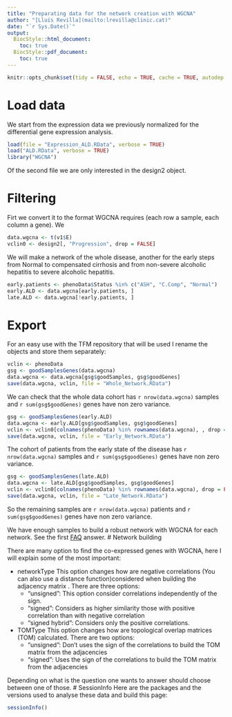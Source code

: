 ```yaml
---
title: "Preparating data for the network creation with WGCNA"
author: "[Lluís Revilla](mailto:lrevilla@clinic.cat)"
date: "`r Sys.Date()`"
output:
  BiocStyle::html_document:
    toc: true
  BiocStyle::pdf_document:
    toc: true
---
```


```r
knitr::opts_chunk$set(tidy = FALSE, echo = TRUE, cache = TRUE, autodep = TRUE)
```

# Load data
We start from the expression data we previously normalized for the differential gene expression analysis.
```r
load(file = "Expression_ALD.RData", verbose = TRUE)
load("ALD.RData", verbose = TRUE)
library("WGCNA")
```
Of the second file we are only interested in the design2 object.

# Filtering
Firt we convert it to the format WGCNA requires (each row a sample, each column a gene). We
```r
data.wgcna <- t(v1$E)
vclin0 <- design2[, "Progression", drop = FALSE]
```
We will make a network of the whole disease, another for the early steps from Normal to compensated cirrhosis and from non-severe alcoholic hepatitis to severe alcoholic hepatitis.
```r
early.patients <- phenoData$Status %in% c("ASH", "C.Comp", "Normal")
early.ALD <- data.wgcna[early.patients, ]
late.ALD <- data.wgcna[!early.patients, ]
```

# Export
For an easy use with the TFM repository that will be used I rename the objects and store them separately:
```r
vclin <- phenoData
gsg <- goodSamplesGenes(data.wgcna)
data.wgcna <- data.wgcna[gsg$goodSamples, gsg$goodGenes]
save(data.wgcna, vclin, file = "Whole_Network.RData")
```
We can check that the whole data cohort has `r nrow(data.wgcna)` samples and `r sum(gsg$goodGenes)` genes have non zero variance.
```r
gsg <- goodSamplesGenes(early.ALD)
data.wgcna <- early.ALD[gsg$goodSamples, gsg$goodGenes]
vclin <- vclin0[colnames(phenoData) %in% rownames(data.wgcna), , drop = FALSE]
save(data.wgcna, vclin, file = "Early_Network.RData")
```
The cohort of patients from the early state of the disease has `r nrow(data.wgcna)` samples and `r sum(gsg$goodGenes)` genes have non zero variance.
```r
gsg <- goodSamplesGenes(late.ALD)
data.wgcna <- late.ALD[gsg$goodSamples, gsg$goodGenes]
vclin <- vclin0[colnames(phenoData) %in% rownames(data.wgcna), drop = FALSE]
save(data.wgcna, vclin, file = "Late_Network.RData")
```
So the remaining samples are `r nrow(data.wgcna)` patients and `r sum(gsg$goodGenes)` genes have non zero variance.

We have enough samples to build a robust network with WGCNA for each network. See the first [FAQ](https://labs.genetics.ucla.edu/horvath/CoexpressionNetwork/Rpackages/WGCNA/faq.html) answer.
# Network building

There are many option to find the co-expressed genes with WGCNA, here I will explain some of the most important:

* networkType
  This option changes how are negative correlations (You can also use a distance function)considered when building the adjacency matrix . There are three options: 
    + "unsigned": This option consider correlations independently of the sign.
    + "signed": Considers as higher similarity those with positive correlation than with negative correlation
    + "signed hybrid": Considers only the positive correlations.
* TOMType
  This option changes how are topological overlap matrices (TOM) calculated. There are two options: 
    + "unsigned": Don't uses the sign of the correlations to build the TOM matrix from the adjacencies
    + "signed": Uses the sign of the correlations to build the TOM matrix from the adjacencies

Depending on what is the question one wants to answer should choose between one of those. 
# SessionInfo
Here are the packages and the versions used to analyse these data and build this page:
```r
sessionInfo()
```
